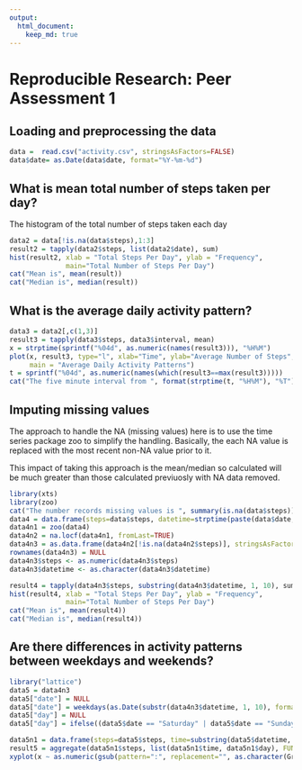 ```yaml
---
output: 
  html_document:
    keep_md: true
---
```


# Reproducible Research: Peer Assessment 1

## Loading and preprocessing the data

```r
data =  read.csv("activity.csv", stringsAsFactors=FALSE)
data$date= as.Date(data$date, format="%Y-%m-%d")
```


## What is mean total number of steps taken per day?

The histogram of the total number of steps taken each day
```r
data2 = data[!is.na(data$steps),1:3]
result2 = tapply(data2$steps, list(data2$date), sum)
hist(result2, xlab = "Total Steps Per Day", ylab = "Frequency", 
              main="Total Number of Steps Per Day")
cat("Mean is", mean(result))
cat("Median is", median(result))

```

## What is the average daily activity pattern?

```r
data3 = data2[,c(1,3)]
result3 = tapply(data3$steps, data3$interval, mean)
x = strptime(sprintf("%04d", as.numeric(names(result3))), "%H%M")
plot(x, result3, type="l", xlab="Time", ylab="Average Number of Steps",
     main = "Average Daily Activity Patterns")
t = sprintf("%04d", as.numeric(names(which(result3==max(result3)))))
cat("The five minute interval from ", format(strptime(t, "%H%M"), "%T"), " ,on average across all the days in the dataset, contains the maximum number of steps")
```


## Imputing missing values

The approach to handle the NA (missing values) here is to use the time series package zoo to simplify the handling. Basically, the each NA value is replaced with the most recent non-NA value prior to it.

This impact of taking this approach is the mean/median so calculated will be much greater than those calculated previuosly with NA data removed.

```r
library(xts)
library(zoo)
cat("The number records missing values is ", summary(is.na(data$steps))[["TRUE"]])
data4 = data.frame(steps=data$steps, datetime=strptime(paste(data$date, sprintf("%04d", data$interval)), "%Y-%m-%d %H%M"))
data4n1 = zoo(data4)
data4n2 = na.locf(data4n1, fromLast=TRUE)
data4n3 = as.data.frame(data4n2[!is.na(data4n2$steps)], stringsAsFactors=FALSE)
rownames(data4n3) = NULL
data4n3$steps <- as.numeric(data4n3$steps)
data4n3$datetime <- as.character(data4n3$datetime)

result4 = tapply(data4n3$steps, substring(data4n3$datetime, 1, 10), sum)
hist(result4, xlab = "Total Steps Per Day", ylab = "Frequency", 
              main="Total Number of Steps Per Day")
cat("Mean is", mean(result4))
cat("Median is", median(result4))
```

## Are there differences in activity patterns between weekdays and weekends?
```r
library("lattice")
data5 = data4n3
data5["date"] = NULL
data5["date"] = weekdays(as.Date(substr(data4n3$datetime, 1, 10), format = "%Y-%m-%d"))
data5["day"] = NULL
data5["day"] = ifelse((data5$date == "Saturday" | data5$date == "Sunday"), "Weekend", "Weekday")

data5n1 = data.frame(steps=data5$steps, time=substring(data5$datetime, 12, 19), day=data5$day)
result5 = aggregate(data5n1$steps, list(data5n1$time, data5n1$day), FUN = sum)
xyplot(x ~ as.numeric(gsub(pattern=":", replacement="", as.character(Group.1)))/100 | factor(Group.2), data= result5, type ="l", layout=c(1,2), xlab="Time")


```

